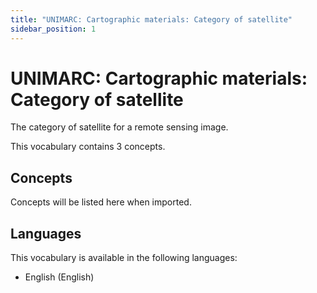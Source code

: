 ```yaml
---
title: "UNIMARC: Cartographic materials: Category of satellite"
sidebar_position: 1
---
```


# UNIMARC: Cartographic materials: Category of satellite

The category of satellite for a remote sensing image.

This vocabulary contains 3 concepts.

## Concepts

Concepts will be listed here when imported.

## Languages

This vocabulary is available in the following languages:
- English (English)
